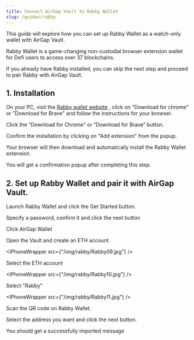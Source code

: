 ```yaml
---
title: Connect AirGap Vault to Rabby Wallet
slug: /guides/rabby
---
```



This guide will explore how you can set up Rabby Wallet as a watch-only wallet with AirGap Vault.

Rabby Wallet is a game-changing non-custodial browser extension wallet for Defi users to access over 37 blockchains.

If you already have Rabby installed, you can skip the next step and proceed to pair Rabby with AirGap Vault.

## 1. Installation

On your PC, visit the [Rabby wallet website](https://rabby.io/) , click on "Download for chrome" or "Download for Brave" and follow the instructions for your browser.

<BrowserWindow url="extension://rabby">

<DynamicImage
  src="/img/rabby/Rabby01.png"
  alt="Rabby Wallet"
/>

</BrowserWindow>

Click the “Download for Chrome” or “Download for Brave” button.

<BrowserWindow url="extension://rabby">

<DynamicImage
  src="/img/rabby/Rabby02.png"
  alt="Rabby Wallet"
/>

</BrowserWindow>

Confirm the installation by clicking on "Add extension" from the popup.

<BrowserWindow url="extension://rabby">

<DynamicImage
  src="/img/rabby/Rabby03.png"
  alt="Rabby Wallet"
/>

</BrowserWindow>

Your browser will then download and automatically install the Rabby Wallet extension.

You will get a confirmation popup after completing this step.


## 2. Set up Rabby Wallet and pair it with AirGap Vault.

Launch Rabby Wallet and click the Get Started button.

<BrowserWindow url="extension://rabby">

<DynamicImage
  src="/img/rabby/Rabby04.png"
  alt="Rabby Wallet"
/>

</BrowserWindow>

Specify a password, confirm it and click the next button

<BrowserWindow url="extension://rabby">

<DynamicImage
  src="/img/rabby/Rabby05.png"
  alt="Rabby Wallet"
/>

</BrowserWindow>

Click AirGap Wallet

<BrowserWindow url="extension://rabby">

<DynamicImage
  src="/img/rabby/Rabby06.png"
  alt="Rabby Wallet"
/>

</BrowserWindow>

Open the Vault and create an ETH account. 

<IPhoneWrapper src={"/img/rabby/Rabby09.jpg"} />

Select the ETH account

<IPhoneWrapper src={"/img/rabby/Rabby10.jpg"} />

Select "Rabby"

<IPhoneWrapper src={"/img/rabby/Rabby11.jpg"} />

Scan the QR code on Rabby Wallet.

<BrowserWindow url="extension://rabby">

<DynamicImage
  src="/img/rabby/Rabby07.png"
  alt="Rabby Wallet"
/>

</BrowserWindow>

Select the address you want and click the next button. 

<BrowserWindow url="extension://rabby">

<DynamicImage
  src="/img/rabby/Rabby08.png"
  alt="Rabby Wallet"
/>

</BrowserWindow>

You should get a successfully imported message

<BrowserWindow url="extension://rabby">

<DynamicImage
  src="/img/rabby/Rabby11.jpg"
  alt="Rabby Wallet"
/>

</BrowserWindow>
